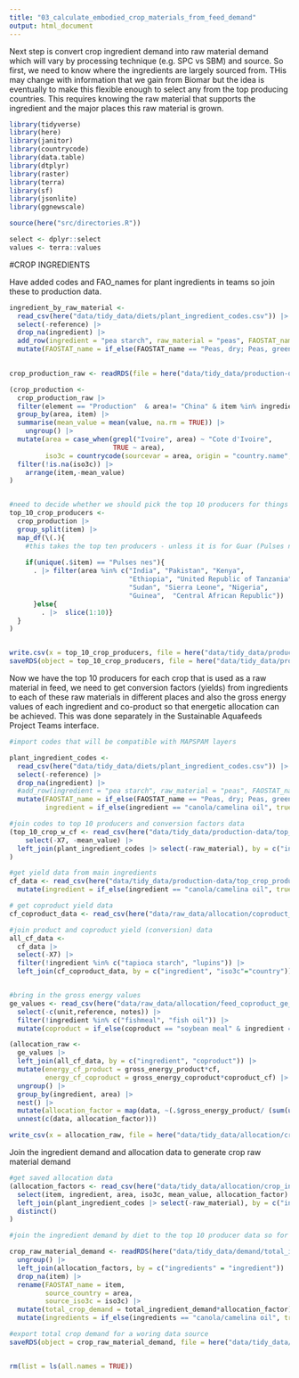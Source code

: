 ```yaml
---
title: "03_calculate_embodied_crop_materials_from_feed_demand"
output: html_document
---
```


Next step is convert crop ingredient demand into raw material demand which will vary by processing technique (e.g. SPC vs SBM) and source. So first, we need to know where the ingredients are largely sourced from. THis may change with information that we gain from Biomar but the idea is eventually to make this flexible enough to select any from the top producing countries. This requires knowing the raw material that supports the ingredient and the major places this raw material is grown.




```r
library(tidyverse)
library(here)
library(janitor)
library(countrycode)
library(data.table)
library(dtplyr)
library(raster)
library(terra)
library(sf)
library(jsonlite)
library(ggnewscale)

source(here("src/directories.R"))

select <- dplyr::select
values <- terra::values
```


#CROP INGREDIENTS

Have added codes and FAO_names for plant ingredients in teams so join these to production data. 

```r

ingredient_by_raw_material <- 
  read_csv(here("data/tidy_data/diets/plant_ingredient_codes.csv")) |> 
  select(-reference) |> 
  drop_na(ingredient) |> 
  add_row(ingredient = "pea starch", raw_material = "peas", FAOSTAT_name = "Peas, green", FAO_code = 187, map_spam_code = "opul") |> 
  mutate(FAOSTAT_name = if_else(FAOSTAT_name == "Peas, dry; Peas, green", true = "Peas, dry", false = FAOSTAT_name)) 
 

crop_production_raw <- readRDS(file = here("data/tidy_data/production-data/crops_production_tidy.rds"))

(crop_production <- 
  crop_production_raw |>
  filter(element == "Production"  & area!= "China" & item %in% ingredient_by_raw_material$FAOSTAT_name & year %in% seq(from = 2015, to = 2019)) |> 
  group_by(area, item) |> 
  summarise(mean_value = mean(value, na.rm = TRUE)) |> 
    ungroup() |> 
  mutate(area = case_when(grepl("Ivoire", area) ~ "Cote d'Ivoire",
                          TRUE ~ area),
         iso3c = countrycode(sourcevar = area, origin = "country.name", destination = "iso3c", warn = TRUE)) |> 
  filter(!is.na(iso3c)) |> 
    arrange(item,-mean_value)
)


#need to decide whether we should pick the top 10 producers for things like guar so countries like pakistan are included for pulses nes
top_10_crop_producers <- 
  crop_production |> 
  group_split(item) |> 
  map_df(\(.){ 
    #this takes the top ten producers - unless it is for Guar (Pulses nes) where I used the suggestion that most guar production comes from India, Pakistan and Africa (so subsequently took the top 8 African producers of pulses nes to make up the top 10)
    
    if(unique(.$item) == "Pulses nes"){
      . |> filter(area %in% c("India", "Pakistan", "Kenya", 
                              "Ethiopia", "United Republic of Tanzania", 
                              "Sudan", "Sierra Leone", "Nigeria", 
                              "Guinea",  "Central African Republic"))
      }else{
        . |>  slice(1:10)}
  }
)


write.csv(x = top_10_crop_producers, file = here("data/tidy_data/production-data/top_crop_producers.csv"))
saveRDS(object = top_10_crop_producers, file = here("data/tidy_data/production-data/top_crop_producers.rds"))


```


Now we have the top 10 producers for each crop that is used as a raw material in feed, we need to get conversion factors (yields) from ingredients to  each of these raw materials in different places and also the gross energy values of each ingredient and co-product so that energetic allocation can be achieved. This was done separately in the Sustainable Aquafeeds Project Teams interface. 

```r
#import codes that will be compatible with MAPSPAM layers

plant_ingredient_codes <- 
  read_csv(here("data/tidy_data/diets/plant_ingredient_codes.csv")) |> 
  select(-reference) |> 
  drop_na(ingredient) |> 
  #add_row(ingredient = "pea starch", raw_material = "peas", FAOSTAT_name = "Peas, green", FAO_code = 187, map_spam_code = "opul") |> this row is for if you want pea starch to come from green peas and dried peas - just using dried peas for simplicity
  mutate(FAOSTAT_name = if_else(FAOSTAT_name == "Peas, dry; Peas, green", true = "Peas, dry", false = FAOSTAT_name),
         ingredient = if_else(ingredient == "canola/camelina oil", true = "canola oil", false = ingredient))

#join codes to top 10 producers and conversion factors data
(top_10_crop_w_cf <- read_csv(here("data/tidy_data/production-data/top_crop_producers_conversions.csv")) |> 
    select(-X7, -mean_value) |> 
  left_join(plant_ingredient_codes |> select(-raw_material), by = c("ingredient", "item" = "FAOSTAT_name"))
)

#get yield data from main ingredients
cf_data <- read_csv(here("data/tidy_data/production-data/top_crop_producers_conversions.csv")) |> 
  mutate(ingredient = if_else(ingredient == "canola/camelina oil", true = "canola oil", false = ingredient)) 

# get coproduct yield data
cf_coproduct_data <- read_csv(here("data/raw_data/allocation/coproduct_conversions.csv"))

#join product and coproduct yield (conversion) data
all_cf_data <- 
  cf_data |> 
  select(-X7) |> 
  filter(!ingredient %in% c("tapioca starch", "lupins")) |> 
  left_join(cf_coproduct_data, by = c("ingredient", "iso3c"="country"))


#bring in the gross energy values
ge_values <- read_csv(here("data/raw_data/allocation/feed_coproduct_ge_allocation.csv")) |> 
  select(-c(unit,reference, notes)) |> 
  filter(!ingredient %in% c("fishmeal", "fish oil")) |> 
  mutate(coproduct = if_else(coproduct == "soybean meal" & ingredient == "soybean meal", true = "soy protein concentrate", false = coproduct ))

(allocation_raw <- 
  ge_values |> 
  left_join(all_cf_data, by = c("ingredient", "coproduct")) |> 
  mutate(energy_cf_product = gross_energy_product*cf,
         energy_cf_coproduct = gross_energy_coproduct*coproduct_cf) |> 
  ungroup() |> 
  group_by(ingredient, area) |> 
  nest() |> 
  mutate(allocation_factor = map(data, ~(.$gross_energy_product/ (sum(unique(.$energy_cf_product), sum(.$energy_cf_coproduct)))))) |> 
  unnest(c(data, allocation_factor)))

write_csv(x = allocation_raw, file = here("data/tidy_data/allocation/crop_ingredient_allocation_factors.csv"))

```


Join the ingredient demand and allocation data to generate crop raw material demand

```r

#get saved allocation data
(allocation_factors <- read_csv(here("data/tidy_data/allocation/crop_ingredient_allocation_factors.csv")) |> 
  select(item, ingredient, area, iso3c, mean_value, allocation_factor) |> 
  left_join(plant_ingredient_codes |> select(-raw_material), by = c("ingredient", "item" = "FAOSTAT_name")) |> 
  distinct()
)

#join the ingredient demand by diet to the top 10 producer data so for each ingredient there will be an raw material demand per source, and diet scenario. Create new raw_material demand column by dividing total ingredient demand by the conversion factor (i.e. the ingredient extraction rate from the raw material in the first place)

crop_raw_material_demand <- readRDS(here("data/tidy_data/demand/total_ingredient_demand.rds")) |> 
  ungroup() |> 
  left_join(allocation_factors, by = c("ingredients" = "ingredient")) |> 
  drop_na(item) |> 
  rename(FAOSTAT_name = item,
         source_country = area,
         source_iso3c = iso3c) |> 
  mutate(total_crop_demand = total_ingredient_demand*allocation_factor) |> 
  mutate(ingredients = if_else(ingredients == "canola/camelina oil", true = "canola oil", false = ingredients)) #to prevent file_path issues later

#export total crop demand for a woring data source
saveRDS(object = crop_raw_material_demand, file = here("data/tidy_data/demand/total_crop_demand.rds"))


rm(list = ls(all.names = TRUE))
```
